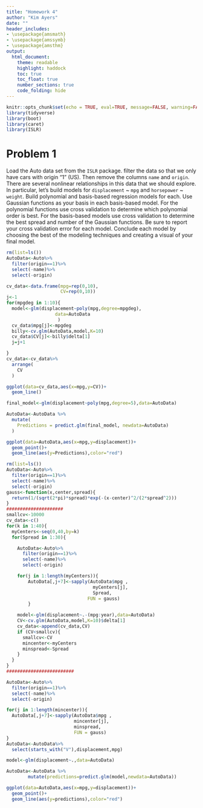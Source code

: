```yaml
---
title: "Homework 4"
author: "Kim Ayers"
date: ""
header_includes:
- \usepackage{amsmath}
- \usepackage{amssymb}
- \usepackage{amsthm}
output: 
  html_document:
    theme: readable
    highlight: haddock
    toc: true
    toc_float: true
    number_sections: true
    code_folding: hide
---
```


```r
knitr::opts_chunk$set(echo = TRUE, eval=TRUE, message=FALSE, warning=FALSE, cache=TRUE)
library(tidyverse)
library(boot)
library(caret)
library(ISLR)
```
# Problem 1
Load the Auto data set from the `ISLR` package. filter the data so that we only have cars with origin “1” (US). Then remove the columns `name` and `origin`. There are several nonlinear relationships in this data that we should explore. In particular, let’s build models for `displacement` ~ `mpg` and `horsepower` ~ `weight`. Build polynomial and basis-based regression models for each. Use Gaussian functions as your basis in each basis-based model. For the polynomial functions use cross validation to determine which polynomial order is best. For the basis-based models use cross validation to determine the best spread and number of the Gaussian functions. Be sure to report your cross validation error for each model. Conclude each model by choosing the best of the modeling techniques and creating a visual of your final model.

```r
rm(list=ls())
AutoData<-Auto%>%
  filter(origin==1)%>%
  select(-name)%>%
  select(-origin)

cv_data<-data.frame(mpg=rep(0,10),
                    CV=rep(0,10))
j<-1
for(mpgdeg in 1:10){
  model<-glm(displacement~poly(mpg,degree=mpgdeg),
                  data=AutoData
                   )
  cv_data$mpg[j]<-mpgdeg
  billy<-cv.glm(AutoData,model,K=10)
  cv_data$CV[j]<-billy$delta[1]
  j=j+1

}
cv_data<-cv_data%>%
  arrange(
    CV
  )

ggplot(data=cv_data,aes(x=mpg,y=CV))+
  geom_line()

final_model<-glm(displacement~poly(mpg,degree=5),data=AutoData)

AutoData<-AutoData %>%
  mutate(
    Predictions = predict.glm(final_model, newdata=AutoData)
  )

ggplot(data=AutoData,aes(x=mpg,y=displacement))+
  geom_point()+
  geom_line(aes(y=Predictions),color="red")
```
```r
rm(list=ls())
AutoData<-Auto%>%
  filter(origin==1)%>%
  select(-name)%>%
  select(-origin)
gauss<-function(x,center,spread){
  return(1/(sqrt(2*pi)*spread)*exp(-(x-center)^2/(2*spread^2)))
}
#####################
smallcv<-10000
cv_data<-c()
for(k in 1:40){
  myCenters<-seq(0,40,by=k)
  for(Spread in 1:30){

    AutoData<-Auto%>%
      filter(origin==1)%>%
      select(-name)%>%
      select(-origin)

    for(j in 1:length(myCenters)){
        AutoData[,j+7]<-sapply(AutoData$mpg ,
                                myCenters[j],
                                Spread,
                              FUN = gauss)
        }

    model<-glm(displacement~.-(mpg:year),data=AutoData)
    CV<-cv.glm(AutoData,model,K=10)$delta[1]
    cv_data<-append(cv_data,CV)
    if (CV<smallcv){
      smallcv<-CV
      mincenter<-myCenters
      minspread<-Spread
    }
  }
}
#########################

AutoData<-Auto%>%
  filter(origin==1)%>%
  select(-name)%>%
  select(-origin)

for(j in 1:length(mincenter)){
  AutoData[,j+7]<-sapply(AutoData$mpg ,
                         mincenter[j],
                         minspread,
                         FUN = gauss)
}
AutoData<-AutoData%>%
  select(starts_with("V"),displacement,mpg)

model<-glm(displacement~.,data=AutoData)

AutoData<-AutoData %>%
        mutate(predictions=predict.glm(model,newdata=AutoData))

ggplot(data=AutoData,aes(x=mpg,y=displacement))+
  geom_point()+
  geom_line(aes(y=predictions),color="red")
```


